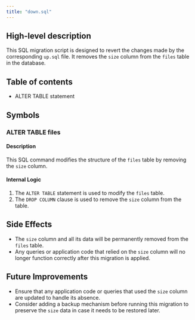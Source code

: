 ```yaml
---
title: "down.sql"
---
```


## High-level description
This SQL migration script is designed to revert the changes made by the corresponding `up.sql` file. It removes the `size` column from the `files` table in the database.

## Table of contents
- ALTER TABLE statement

## Symbols

### ALTER TABLE files
#### Description
This SQL command modifies the structure of the `files` table by removing the `size` column.

#### Internal Logic
1. The `ALTER TABLE` statement is used to modify the `files` table.
2. The `DROP COLUMN` clause is used to remove the `size` column from the table.

## Side Effects
- The `size` column and all its data will be permanently removed from the `files` table.
- Any queries or application code that relied on the `size` column will no longer function correctly after this migration is applied.

## Future Improvements
- Ensure that any application code or queries that used the `size` column are updated to handle its absence.
- Consider adding a backup mechanism before running this migration to preserve the `size` data in case it needs to be restored later.
